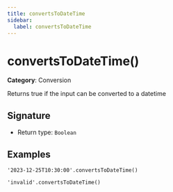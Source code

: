 ```yaml
---
title: convertsToDateTime
sidebar:
  label: convertsToDateTime
---
```


# convertsToDateTime()

**Category**: Conversion

Returns true if the input can be converted to a datetime

## Signature

- Return type: `Boolean`

## Examples

```fhirpath
'2023-12-25T10:30:00'.convertsToDateTime()
```

```fhirpath
'invalid'.convertsToDateTime()
```


